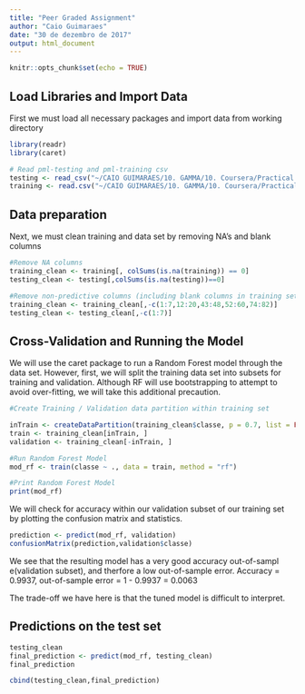 ---
title: "Peer Graded Assignment"
author: "Caio Guimaraes"
date: "30 de dezembro de 2017"
output: html_document
---

```{r setup, include=FALSE}
knitr::opts_chunk$set(echo = TRUE)
```


## Load Libraries and Import Data 

First we must load all necessary packages and import data from working directory
```{r loadPackages, warning=FALSE, message=FALSE}
library(readr)
library(caret)
```


```{r warning=FALSE, message=FALSE}
# Read pml-testing and pml-training csv
testing <- read_csv("~/CAIO GUIMARAES/10. GAMMA/10. Coursera/Practical Machine Learning/Week 4/pml-testing.csv")
training <- read.csv("~/CAIO GUIMARAES/10. GAMMA/10. Coursera/Practical Machine Learning/Week 4/pml-training.csv")
```


## Data preparation
Next, we must clean training and data set by removing NA's and blank columns

```{r warning=FALSE, message=FALSE}
#Remove NA columns
training_clean <- training[, colSums(is.na(training)) == 0] 
testing_clean <- testing[,colSums(is.na(testing))==0]

#Remove non-predictive columns (including blank columns in training set)
training_clean <- training_clean[,-c(1:7,12:20,43:48,52:60,74:82)]
testing_clean <- testing_clean[,-c(1:7)]

```


## Cross-Validation and Running the Model

We will use the caret package to run a Random Forest model through the data set. However, first, we will split the training data set into subsets for training and validation. Although RF will use bootstrapping to attempt to avoid over-fitting, we will take this additional precaution. 

```{r warning=FALSE, message=FALSE}
#Create Training / Validation data partition within training set

inTrain <- createDataPartition(training_clean$classe, p = 0.7, list = FALSE)
train <- training_clean[inTrain, ]
validation <- training_clean[-inTrain, ]

#Run Random Forest Model
mod_rf <- train(classe ~ ., data = train, method = "rf")

#Print Random Forest Model
print(mod_rf)

```

We will check for accuracy within our validation subset of our training set by plotting the confusion matrix and statistics.

```{r warning=FALSE, message=FALSE}
prediction <- predict(mod_rf, validation)
confusionMatrix(prediction,validation$classe)


```

We see that the resulting model has a very good accuracy out-of-sampl e(validation subset), and therfore a low out-of-sample error. Accuracy = 0.9937, out-of-sample error = 1 - 0.9937 = 0.0063

The trade-off we have here is that the tuned model is difficult to interpret.


## Predictions on the test set

```{r warning=FALSE, message=FALSE}
testing_clean
final_prediction <- predict(mod_rf, testing_clean)
final_prediction

cbind(testing_clean,final_prediction)
```
